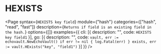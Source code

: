 # HEXISTS

<Page 
  syntax={`HEXISTS key field`}
  module={"hash"}
  categories={["hash", "read", "fast"]}
  description={`Returns if field is an existing field in the hash.`}
  options={[]}
  examples={{
    cli: [{ description: "", code: `HEXISTS key field1` }],
    go: [{
      description: "",
      code: `vault, err := echovault.NewEchoVault()
if err != nil {
  log.Fatal(err)
}
exists, err := vault.HExists("key", "field1")`
    }]
  }}
/>